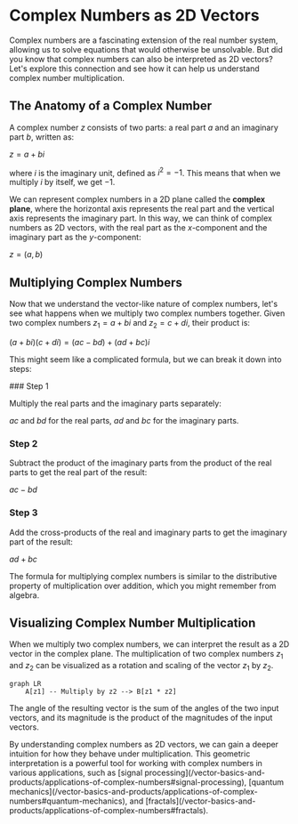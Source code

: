 
# Complex Numbers as 2D Vectors

Complex numbers are a fascinating extension of the real number system, allowing us to solve equations that would otherwise be unsolvable. But did you know that complex numbers can also be interpreted as 2D vectors? Let's explore this connection and see how it can help us understand complex number multiplication.

## The Anatomy of a Complex Number

A complex number $z$ consists of two parts: a real part $a$ and an imaginary part $b$, written as:

$z = a + bi$

where $i$ is the imaginary unit, defined as $i^2 = -1$. This means that when we multiply $i$ by itself, we get $-1$.

We can represent complex numbers in a 2D plane called the **complex plane**, where the horizontal axis represents the real part and the vertical axis represents the imaginary part. In this way, we can think of complex numbers as 2D vectors, with the real part as the $x$-component and the imaginary part as the $y$-component:

$z = (a, b)$

## Multiplying Complex Numbers

Now that we understand the vector-like nature of complex numbers, let's see what happens when we multiply two complex numbers together. Given two complex numbers $z_1 = a + bi$ and $z_2 = c + di$, their product is:

$(a + bi)(c + di) = (ac - bd) + (ad + bc)i$

This might seem like a complicated formula, but we can break it down into steps:

<Steps>
### Step 1

Multiply the real parts and the imaginary parts separately:

$ac$ and $bd$ for the real parts, $ad$ and $bc$ for the imaginary parts.

### Step 2

Subtract the product of the imaginary parts from the product of the real parts to get the real part of the result:

$ac - bd$

### Step 3

Add the cross-products of the real and imaginary parts to get the imaginary part of the result:

$ad + bc$
</Steps>

<Callout type="info">
The formula for multiplying complex numbers is similar to the distributive property of multiplication over addition, which you might remember from algebra.
</Callout>

## Visualizing Complex Number Multiplication

When we multiply two complex numbers, we can interpret the result as a 2D vector in the complex plane. The multiplication of two complex numbers $z_1$ and $z_2$ can be visualized as a rotation and scaling of the vector $z_1$ by $z_2$.

```mermaid
graph LR
    A[z1] -- Multiply by z2 --> B[z1 * z2]
```

The angle of the resulting vector is the sum of the angles of the two input vectors, and its magnitude is the product of the magnitudes of the input vectors.

<Callout type="success">
By understanding complex numbers as 2D vectors, we can gain a deeper intuition for how they behave under multiplication. This geometric interpretation is a powerful tool for working with complex numbers in various applications, such as [signal processing](/vector-basics-and-products/applications-of-complex-numbers#signal-processing), [quantum mechanics](/vector-basics-and-products/applications-of-complex-numbers#quantum-mechanics), and [fractals](/vector-basics-and-products/applications-of-complex-numbers#fractals).
</Callout>